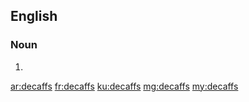 ==English==

===Noun===
{{head|en|plural}}

# {{plural of|decaff|lang=en}}

[[ar:decaffs]]
[[fr:decaffs]]
[[ku:decaffs]]
[[mg:decaffs]]
[[my:decaffs]]